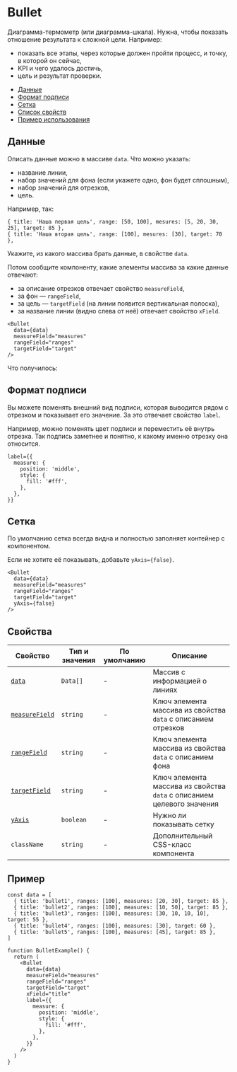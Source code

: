 

# Bullet

<RemadeInfo commponentName="Bullet" apiUrl="https://g2plot.antv.vision/en/docs/api/plots/bullet" />

Диаграмма-термометр (или диаграмма-шкала). Нужна, чтобы показать отношение результата к сложной цели. Например:
- показать все этапы, через которые должен пройти процесс, и точку, в которой он сейчас,
- KPI и чего удалось достичь,
- цель и результат проверки.

<BulletExampleLabel />

- [Данные](#данные)
- [Формат подписи](#формат-подписи)
- [Сетка](#сетка)
- [Список свойств](#свойства)
- [Пример использования](#пример)

## Данные

Описать данные можно в массиве `data`. Что можно указать:
- название линии,
- набор значений для фона (если укажете одно, фон будет сплошным),
- набор значений для отрезков,
- цель.

Например, так:

```tsx
{ title: 'Наша первая цель', range: [50, 100], mesures: [5, 20, 30, 25], target: 85 },
{ title: 'Наша вторая цель', range: [100], mesures: [30], target: 70 },
```
Укажите, из какого массива брать данные, в свойстве `data`.

Потом сообщите компоненту, какие элементы массива за какие данные отвечают:
- за описание отрезков отвечает свойство `measureField`,
- за фон — `rangeField`,
- за цель — `targetField` (на линии появится вертикальная полоска),
- за название линии (видно слева от неё) отвечает свойство `xField`.

```tsx
<Bullet
  data={data}
  measureField="measures"
  rangeField="ranges"
  targetField="target"
/>
```

Что получилось:

<BulletExampleSingle />

## Формат подписи

Вы можете поменять внешний вид подписи, которая выводится рядом с отрезком и показывает его значение. За это отвечает свойство `label`.

Например, можно поменять цвет подписи и переместить её внутрь отрезка. Так подпись заметнее и понятно, к какому именно отрезку она относится.

<BulletExampleLabel />

```tsx
label={{
  measure: {
    position: 'middle',
    style: {
      fill: '#fff',
    },
  },
}}
```


## Сетка

По умолчанию сетка всегда видна и полностью заполняет контейнер с компонентом.

Если не хотите её показывать, добавьте `yAxis={false}`.


<BulletExampleNoAxys />

```tsx
<Bullet
  data={data}
  measureField="measures"
  rangeField="ranges"
  targetField="target"
  yAxis={false}
/>
```

## Свойства

<RemadeTableInfo apiUrl="https://g2plot.antv.vision/en/docs/api/plots/bullet" />

| Свойство | Тип и значения | По умолчанию | Описание |
| -------- | -------------- | ------------ | -------- |
| [`data`](#данные)  | `Data[]`   | -            | Массив с информацией о линиях  |
| [`measureField`](#данные)  | `string`       | -            | Ключ элемента массива из свойства `data` с описанием отрезков         |
| [`rangeField`](#данные)  | `string`       | -            |  Ключ элемента массива из свойства `data` с описанием фона        |
| [`targetField`](#данные)  | `string`       | -            |  Ключ элемента массива из свойства `data` с описанием целевого значения       |
| [`yAxis`](#сетка)       | `boolean`       | -            | Нужно ли показывать сетку         |
| `className`       | `string`       | -            | Дополнительный CSS-класс компонента         |

## Пример


```tsx
const data = [
  { title: 'bullet1', ranges: [100], measures: [20, 30], target: 85 },
  { title: 'bullet2', ranges: [100], measures: [10, 50], target: 85 },
  { title: 'bullet3', ranges: [100], measures: [30, 10, 10, 10], target: 55 },
  { title: 'bullet4', ranges: [100], measures: [30], target: 60 },
  { title: 'bullet5', ranges: [100], measures: [45], target: 85 },
]

function BulletExample() {
  return (
    <Bullet
      data={data}
      measureField="measures"
      rangeField="ranges"
      targetField="target"
      xField="title"
      label={{
        measure: {
          position: 'middle',
          style: {
            fill: '#fff',
          },
        },
      }}
    />
  )
}
```

<BulletExample />

